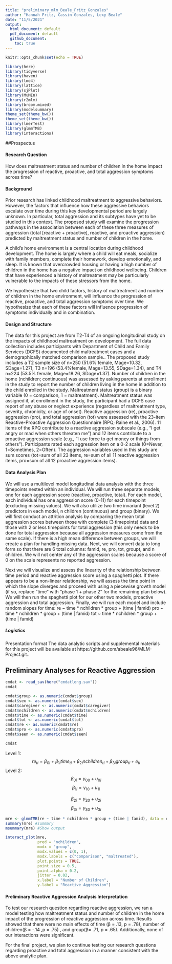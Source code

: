 ```yaml
---
title: "preliminary_mlm_Beale_Fritz_Gonzales"
author: "Hannah Fritz, Cassin Gonzales, Lexy Beale"
date: "11/5/2021"
output:
  html_document: default
  pdf_document: default
  github_document:
    toc: true
---
```



```r
knitr::opts_chunk$set(echo = TRUE)
```

```r
library(here) 
library(tidyverse)
library(haven)
library(lme4)
library(lattice)
library(sjPlot)
library(MuMIn)
library(r2mlm)
library(broom.mixed)
library(modelsummary)
theme_set(theme_bw())
theme_set(theme_bw())
library(lmerTest)
library(glmmTMB)
library(interactions)
```
##Prospectus

#### Research Question 
How does maltreatment status and number of children in the home impact the progression of reactive, proactive, and total aggression symptoms across time? 

#### Background
Prior research has linked childhood maltreatment to aggressive behaviors. However, the factors that influence how these aggressive behaviors escalate over time during this key developmental period are largely unknown. In particular, total aggression and its subtypes have yet to be studied in this context. The proposed study will examine the progression pathways in the association between each of these three measures of aggression (total [reactive + proactive], reactive, and proactive aggression) predicted by maltreatment status and number of children in the home.

A child’s home environment is a central location during childhood development. The home is largely where a child will eat meals, socialize with family members, complete their homework, develop emotionally, and sleep. It is known that overcrowded housing or having a high number of children in the home has a negative impact on childhood wellbeing. Children that have experienced a history of maltreatment may be particularly vulnerable to the impacts of these stressors from the home.

We hypothesize that two child factors, history of maltreatment and number of children in the home environment, will influence the progression of reactive, proactive, and total aggression symptoms over time. We hypothesize that each of these factors will influence progression of symptoms individually and in combination. 

#### Design and Structure
The data for this project are from T2-T4 of an ongoing longitudinal study on the impacts of childhood maltreatment on development. The full data collection includes participants with Department of Child and Family Services (DCFS) documented child maltreatment cases and a demographically matched comparison sample.. The proposed study includes a T2 sample size of n=250 (51.6% female, Mage=10.32, SDage=1.27), T3 n=196 (53.4%female, Mage=13.55, SDage=1.34), and T4 n=224 (53.5% female, Mage=18.26, SDage=1.37). Number of children in the home (nchildren; continuous) was assessed by asking parents at enrollment in the study to report the number of children living in the home in addition to the child enrolled in the study. Maltreatment status (group) is a binary variable (0 = comparison, 1 = maltreatment). Maltreatment status was assigned if, at enrollment in the study, the participant had a DCFS case report of any abuse or neglect experience (regardless of maltreatment type, severity, chronicity, or age of onset). Reactive aggression (re), proactive aggression (pro), and total aggression (tot) were assessed with the 23-item Reactive-Proactive Aggression Questionnaire (RPQ; Raine et al., 2006). 11 items of the RPQ contribute to a reactive aggression subscale (e.g., “I get angry or mad when others threaten me”) and 12 items contribute to a proactive aggression scale (e.g., “I use force to get money or things from others”). Participants rated each aggression item on a 0-2 scale (0=Never, 1=Sometimes, 2=Often). The aggression variables used in this study are sum scores (tot=sum of all 23 items, re=sum of all 11 reactive aggression items, pro=sum of all 12 proactive aggression items). 

#### Data Analysis Plan
We will use a multilevel model longitudinal data analysis with the three timepoints nested within an individual. We will run three separate models, one for each aggression score (reactive, proactive, total). For each model, each individual has one  aggression score (0-11) for each timepoint (excluding missing values).  We will also utilize two time invariant (level 2) predictors in each model, n children (continuous) and group  (binary). We will first conduct an attrition analysis by comparing the mean total aggression scores between those with complete (3 timepoints) data and those with 2 or less timepoints for total aggression (this only needs to be done for total aggression because all aggression measures come from the same scale). If there is a high mean difference between groups, we will create a plan for handling missing data. Next, we will convert data to long form so that there are 6 total columns: famid, re, pro, tot,  groupt, and n children.  We will not center any of the aggression scales because a score of 0 on the scale represents no reported aggression. 

Next we will visualize and assess the linearity of the relationship between time period and reactive aggression score using a spaghetti plot.  If there appears to be a non-linear relationship, we will assess the time point in which the slope diverges and proceed with using a piecewise growth model (if so, replace “time” with “phase 1 + phase 2” for the remaining plan below).  We will then run the spaghetti plot for our other two models, proactive aggression and total aggression. Finally, we will run each model and include random slopes for time:
re ~ time * nchildren * group + (time | famid)
pro ~ time * nchildren * group + (time | famid)
tot ~ time * nchildren * group + (time | famid)

##### Logistics
Presentation format
The data analytic scripts and supplemental materials for this project will be available at https://github.com/abeale96/MLM-Project.git..

## Preliminary Analyses for Reactive Aggression
```r
cmdat <- read_sav(here("cmdatlong.sav"))
cmdat
```

```r
cmdat$group <- as.numeric(cmdat$group)
cmdat$sex <- as.numeric(cmdat$sex)
cmdat$caregiver <- as.numeric(cmdat$caregiver)
cmdat$nchildren <- as.numeric(cmdat$nchildren)
cmdat$time <- as.numeric(cmdat$time)
cmdat$tot <- as.numeric(cmdat$tot)
cmdat$re <- as.numeric(cmdat$re)
cmdat$pro <- as.numeric(cmdat$pro)
cmdat$seen <- as.numeric(cmdat$seen)
```


```r
cmdat
```



Level 1:
$$re_{ti}=\beta_{0i}+\beta_{1i}time_{ti}+\beta_{2i}nchildren_{ti}+\beta_{3i}group_{ti}+e_{ti}$$
Level 2:
$$\beta_{0i}=\gamma_{00}+u_{0i}$$
$$\beta_{1i}=\gamma_{10}+u_{1i}$$

$$\beta_{2i}=\gamma_{20}+u_{2i}$$
$$\beta_{3i}=\gamma_{30}+u_{3i}$$

```r
mre <- glmmTMB(re ~ time * nchildren * group + (time | famid), data = cmdat, REML = TRUE)
summary(mre) #summary
msummary(mre) #Show output
```


```r
interact_plot(mre,
              pred = "nchildren",
              modx = "group",
              modx.values = c(0, 1),
              modx.labels = c("comparison", "maltreated"),
              plot.points = TRUE,
              point.size = 0.5,
              point.alpha = 0.2,
              jitter = 0.02,
              x.label = "Number of Children",
              y.label = "Reactive Aggression")
```
#### Preliminary Reactive Aggression Analysis Interpretation
To test our research question regarding reactive aggression, we ran a model testing how maltreatment status and number of children in the home impact of the progression of reactive aggression across time. Results showed that there were no main effects of time (β = .13, p = .78), number of children(β = -.14 ,p = .75) , and group(β= .71, p = .65). Additionally, none of our interactions were significant. 

For the final project, we plan to continue testing our research questions regarding proactive and total aggression in a manner consistent with the above analytic plan.



